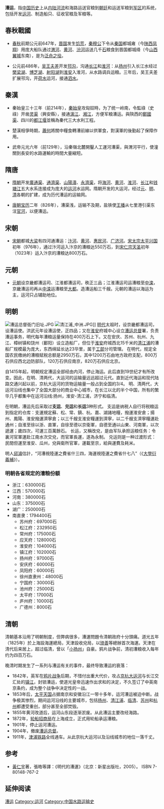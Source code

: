 '''漕运'''，指[[中国历史|中国历史]]上从[[内陆河流|内陆河流]]和海路运送官粮到[[朝廷|朝廷]]和运送军粮到[[军区|军区]]的系统，包括开发[[运河|运河]]、制造船只、征收官粮及军粮等。

==春秋戰國==
*[[春秋时期|春秋]]前期公元前647年，[[晋国|晋国]]发生[[饥荒|饥荒]]，[[秦穆公|秦穆公]]下令从[[秦国|秦国]]都城雍（今[[陕西|陕西]][[凤翔|凤翔]]）用庞大船队通过[[渭河|渭河]]、[[黄河|黄河]]、[[汾河|汾河]]运送几千[[石|石]]粮食到晋国都城绛（今[[山西|山西]][[翼城|翼城]]东南），是为[[泛舟之役|泛舟之役]]。

*公元前486年，[[吴王|吴王]][[夫差|夫差]]开发[[邗沟|邗沟]]，沟通[[长江|长江]]和[[淮河|淮河]]：从[[扬州|扬州]]引入长江水经过[[樊梁湖|樊梁湖]]、[[博芝湖|博芝湖]]、[[射阳湖|射阳湖]]到[[淮安|淮安]]入淮河，从水路调兵运粮。三年后，吴王夫差扩展邗沟，开[[荷水|荷水]]运河，接通[[泗水_(河流)|泗水]]。

==秦漢==
*秦始皇三十三年（前214年），[[秦始皇|秦始皇]]攻匈奴時，为了统一岭南，令監祿（史祿）开凿[[灵渠|灵渠]]（興安縣），接通[[漓江|漓江]]、[[湘江|湘江]]，方便军粮漕运。與陝西的[[鄭國渠|鄭國渠]]、四川的[[都江堰|都江堰]]並稱為秦代三大水利工程。

*楚漢相爭時期，[[蕭何|蕭何]]將關中糧食轉漕前線以供軍食，對漢軍的後勤起了保障作用。

*武帝元光六年（前129年），沿秦嶺北麓開鑿人工運河漕渠，與渭河平行，使潼關到長安的水路運輸的時間大量縮短。

== 隋唐 ==

*[[隋朝|隋朝]]开发[[廣通渠|廣通渠]]、[[通濟渠|通濟渠]]、[[山陽瀆|山陽瀆]]、[[永濟渠|永濟渠]]，将[[海河|海河]]、[[黄河|黄河]]、[[淮河|淮河]]、[[长江|长江]]和[[钱塘江|钱塘江]]五大水系连接成为庞大的[[运河|运河]]水运网。隋朝开发的大运河，经过[[元朝|元]]、[[明|明]]、[[清|清]]各朝的扩建，成为历代漕运的运输网。

*[[唐朝|唐朝]][[寶曆_(唐朝)|宝历]]二年（826年），漕渠浅，运输不及期，盐铁使[[王播|王播]]从七里港引渠东注[[官河|官河]]，以便漕运。

== 宋朝 ==

*[[宋朝|宋朝]]都城[[大梁|大梁]]有四河通漕运：[[汴河|汴河]]、[[黄河|黄河]]、[[惠民河|惠民河]]、[[广济河|广济河]]。[[宋太宗|宋太宗]][[太平兴国|太平兴国]]初年（976年），通过汴河运入汴京的漕粮达550万石，到[[宋仁宗|宋仁宗]][[天圣|天圣]]初年（1023年）运入汴京的漕粮达800万石。

== 元朝 ==

{{main|元朝漕运}}
*[[元朝|元朝]]设京畿都漕运司、江淮都漕运司，秩正三品；江淮漕运司运漕粮至[[中滦|中滦]]，京畿漕运司再从[[中滦|中滦]]运漕粮至[[大都|大都]]。造漕运船三千艘。元朝的漕运以海运为主，运河只占辅助地位。

== 明朝 ==
[[File:漕运总督衙门旧址.JPG|thumb]]
[[File:清江浦_中洲.JPG|thumb]]]]
[[明代|明代]]太祖时，设京畿都漕运司，设漕运使。洪武元年设漕运使，正四品；又在[[淮安|淮安]]府城中心设立[[漕运总督|漕运总督]]署，负责漕运事务，明代每年漕粮运量保持在400万石上下。又在安庆、苏州、杭州、九江、樟树镇和饶州（鄱阳）设立造船厂，但位于[[淮安|淮安]]府城西北15千米的[[清江浦|清江浦]]的漕船厂规模最为庞大，东西绵延长达23华里，属于[[工部|工部]]分司管理。
在明代，规定全国农民缴纳的漕粮赋税总额是2950万石，其中1200万石由地方政府支配，800万石供应西北边防部队，120万石供应南京，820万石供应北京。

自1415年起，明朝规定漕运全部经由内河，停止海运。此后直到19世纪才有所改变。因此，在明、清两代，大运河的运输量远远超过元代。直到近代海运和现代陆路交通兴起以前，京杭大运河的货物运输量一般占到全国的3/4。 明、清两代，大运河沿线也集中了全国大部分的商业中心城市，在长江以北的半个中国，所有的繁华几乎都集中在运河沿线:扬州，淮安-清江浦，济宁和临清。

在明朝，漕运先后采取过'''支运'''、'''兑运'''和'''长运'''3种形式。
支运是纳税人自行将税粮运到指定的仓库：支運規定蘇、松、常、鎮、杭、嘉、湖諸地糧，撥運淮安倉；揚州、鳳陽、淮安撥運濟寧倉；以三千艘支淮安糧運到濟寧，以二千艘支濟寧糧運赴通州；自淮至徐以浙、直軍，自徐至德以京衛軍，自德至通以山東、河南軍，以次遞運；歲四次，可運三百萬餘石。
长运，又稱改兌，是由军队承担运粮任务：令裏河官軍運赴江南水次交兌，而官軍長運，遂為永制。
兑运则是一种过渡形式：民間但運至淮安、瓜州，兌與衛所官軍，運載至京，給與運費及耗米。

明人[[邱濬|邱濬]]估計，“河漕視陸運之費省什三四，海運視陸運之費省什七八”（《[[大學衍義補|大學衍義補]]》）。

===明朝各省规定的漕粮份额===
*浙江：630000石
*江西：570000石
*河南：380000石
*山东：375000石
*湖广：250000石
*南直隶：1794400石
**苏州府：697000石
**松江府：232950石
**常州府：175000石
**应天府：128000石
**淮安府：104000石
**镇江府：102000石
**扬州府：97000石
**安庆府：60000石
**凤阳府：60000石
**徐州直隶州：48000石
**宁国府：30000石
**池州府：25000石
**太平府：17000石
**庐州府：10000石
**广德州：8000石

== 清朝 ==
清朝基本沿用了明朝制度，但弊病很多，漕運問題令清朝政府十分頭痛。道光五年（1825年）於上海設海運總局，天津設收兌局，以[[琦善|琦善]]等總辦首次海運。天津在清代后来居上，超过临清，曾以「[[小扬州|小扬州]]」自豪。鸦片战争前，清初漕粮收入每年约为四百万石。

晚清时期发生了一系列与漕运有关的事件，最终导致漕运的衰落：
*1842年，英军在[[鸦片战争|鸦片战争]]后期，不惜付出重大代价，攻占[[京杭大运河|京杭大运河]]与长江交汇处的[[镇江|镇江]]，封锁漕运，使道光皇帝迅速作出求和的决定，不久签订了中英南京条约，成为整个战争中决定性的一战。
*1853年后，[[太平天国|太平天国]]占据南京和安徽沿江一带十多年，运河漕运被迫中断。战争极其惨烈，期间运河沿线的主要城市，包括[[扬州|扬州]]、[[清江浦|清江浦]]、[[临清|临清]]、[[苏州|苏州]]和[[杭州|杭州]]都遭受重创，部分甚至全部焚毁。 
*1855年黄河改道后，运河山东段逐渐淤废。从此漕运主要改经海路。 
*1872年，[[轮船招商局|轮船招商局]]在上海成立，正式用轮船承运漕粮。 
*1901年，停止运河漕运。 
*1904年，撤废[[漕运总督|漕运总督]]。 
*1911年，[[津浦铁路|津浦铁路]]全线通车。从此京杭大运河以及沿线城市的地位一落千丈。

==参考==
*[[黃仁宇|黃仁宇]]著，張皓等譯：《明代的漕運》（北京：新星出版社，2005）。 ISBN 7-80148-767-2

== 延伸阅读 ==
{{Wikisource further reading}}

[[Category:漕运|]]
[[Category:运河|Category:运河]]
[[Category:中国水路运输史|Category:中国水路运输史]]
